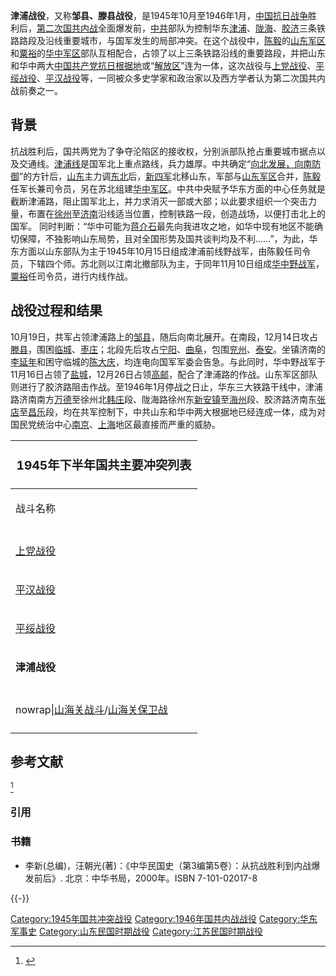 {{Refimprove|time=2021-06-29T14:18:24+00:00}}
'''津浦战役'''，又称'''邹县、滕县战役'''，是1945年10月至1946年1月，[[中国抗日战争|中国抗日战争]]胜利后，[[第二次国共内战|第二次国共内战]]全面爆发前，[[中共|中共]]部队为控制华东[[津浦线|津浦]]、[[陇海线|陇海]]、[[胶济线|胶济]]三条铁路路段及沿线重要城市，与国军发生的局部冲突。在这个战役中，[[陈毅|陈毅]]的[[山东军区|山东军区]]和[[粟裕|粟裕]]的[[华中军区|华中军区]]部队互相配合，占领了以上三条铁路沿线的重要路段，并把山东和华中两大[[中国共产党抗日根据地|中国共产党抗日根据地]]或“[[解放区|解放区]]”连为一体，这次战役与[[上党战役|上党战役]]、[[平綏路戰役|平绥战役]]、[[邯郸战役|平汉战役]]等，一同被众多史学家和政治家以及西方学者认为第二次国共内战前奏之一。

== 背景 ==
抗战胜利后，国共两党为了争夺沦陷区的接收权，分别派部队抢占重要城市据点以及交通线。[[津浦铁路|津浦线]]是国军北上重点路线，兵力雄厚。中共确定“[[向北发展，向南防御|向北发展，向南防御]]”的方针后，[[山东省_(中华民国)|山东]]主力调[[中国东北地区|东北]]后，[[新四军|新四军]]北移山东，军部与[[山东军区|山东军区]]合并，[[陈毅|陈毅]]任军长兼司令员，另在苏北组建[[华中军区|华中军区]]。中共中央赋予华东方面的中心任务就是截断津浦路，阻止国军北上，并力求消灭一部或大部；以此要求组织一个突击力量，布置在[[徐州|徐州]]至[[济南|济南]]沿线适当位置，控制铁路一段，创造战场，以便打击北上的国军{{r|xj15335}}。 同时判断：“华中可能为[[蒋介石|蒋介石]]最先向我进攻之地，如华中现有地区不能确切保障，不独影响山东局势，且对全国形势及国共谈判均及不利……”{{r|xj15380}}，为此，华东方面以山东部队为主于1945年10月15日组成津浦前线野战军，由陈毅任司令员，下辖四个师。苏北则以江南北撤部队为主，于同年11月10日组成[[华中野战军|华中野战军]]，[[粟裕|粟裕]]任司令员，进行内线作战。

== 战役过程和结果 ==
10月19日，共军占领津浦路上的[[邹县|邹县]]，随后向南北展开。在南段，12月14日攻占[[滕县|滕县]]，围困[[薛城区|临城]]、[[枣庄|枣庄]]；北段先后攻占[[宁阳|宁阳]]、[[曲阜|曲阜]]，包围[[兖州|兖州]]、[[泰安|泰安]]。坐镇济南的[[李延年_(1904年)|李延年]]和困守临城的[[陈大庆|陈大庆]]，均连电向国军军委会告急{{r|hcj}}。与此同时，华中野战军于11月16日占领了[[盐城|盐城]]，12月26日占领[[高邮|高邮]]，配合了津浦路的作战。山东军区部队则进行了胶济路阻击作战。至1946年1月停战之日止，华东三大铁路干线中，津浦路济南南方[[万德镇|万德]]至徐州北[[韩庄|韩庄]]段、陇海路徐州东[[新安镇|新安镇]]至[[海州|海州]]段、胶济路济南东[[张店|张店]]至[[昌乐|昌乐]]段，均在共军控制下，中共山东和华中两大根据地已经连成一体，成为对国民党统治中心[[南京市_(中华民国)|南京]]、[[上海市_(中华民国)|上海]]地区最直接而严重的威胁。

{| class="wikitable" style="align: center; font-size: 90%; text-align: left;" cellpadding="3"
|-
! colspan=4 style="font-size: 120%;" |1945年下半年国共主要冲突列表
|-
!战斗名称||大致时间||爆发原因||实况
|-
|-
|[[上党战役|上党战役]]|| 9.10-10.12|| 阎锡山部队在[[長治市|长治]]接受日军投降，中共军队发起进攻||[[阎锡山|阎锡山]]部队10个师被全歼，长治被中共攻占
|-
|[[平汉战役|平汉战役]]|| 10.24-11.2|| 国军沿平汉路北上接受日军投降，中共军队阻止其北进||中共军队合围国军7个师，将其全歼
|-
|[[平绥战役|平绥战役]]||10.18-12.4 ||傅作义部队在绥远接受日军投降，中共为打通华北东北交通||中共军队围攻归绥，包头两城一个半月，未能攻克最后撤退
|-
|'''津浦战役'''||nowrap|10.15-12.14||阻止国军沿津浦路北上受降|| 中共军队攻占山东大片地区，山东华中两解放区连成一片
|-
|-
|nowrap|[[辽西作战_(1945年)|山海关战斗]]/[[山海关保卫战|山海关保卫战]]||10.25-11.16||开进东北之国军在山海关途中遭遇中共军队阻击|| 国军突破中共军队阻击，穿越山海关，攻占锦州
|-
|}

== 参考文献 ==
<ref>{{Cite web|title=津浦路战役|url=http://www.sdsqw.cn/articles/ch00955/200708/4528C5F6-020A-4ABC-BCE6-C4E435A2AB3C.shtml|work=www.sdsqw.cn|accessdate=2019-04-09|author=|date=2007-08-01 17:01:26|publisher=|archive-date=2019-05-02|archive-url=https://web.archive.org/web/20190502063933/http://www.sdsqw.cn/articles/ch00955/200708/4528C5F6-020A-4ABC-BCE6-C4E435A2AB3C.shtml|dead-url=yes}}</ref>

=== 引用 ===
{{Reflist|2|refs=
<ref name="xj15335"> 《军委关于截断津浦路阻止国民党军北进给陈毅等的指示》，1945年10月12日，《中共中央文件选集》，第15册，第335页</ref>
<ref name="xj15380"> 《中共中央关于在华中和山东建立野战军给陈毅、黎玉及华中局的指示》，1945年10月24日，《中共中央文件选集》，第15册，第380页</ref>
<ref name="hcj">《何成浚将军战时日记》，1945年12月11日、31日</ref>
}}

=== 书籍 ===
* 李新(总编)，汪朝光(著)：《中华民国史（第3编第5卷）：从抗战胜利到内战爆发前后》. 北京：中华书局，2000年。ISBN 7-101-02017-8

{{-}}
{{第二次国共内战}}

[[Category:1945年国共冲突战役|Category:1945年国共冲突战役]]
[[Category:1946年国共内战战役|Category:1946年国共内战战役]]
[[Category:华东军事史|Category:华东军事史]]
[[Category:山东民国时期战役|Category:山东民国时期战役]]
[[Category:江苏民国时期战役|Category:江苏民国时期战役]]